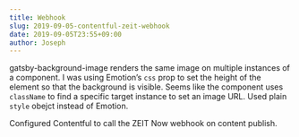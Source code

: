 ```yaml
---
title: Webhook
slug: 2019-09-05-contentful-zeit-webhook
date: 2019-09-05T23:55+09:00
author: Joseph
---
```


gatsby-background-image renders the same image on multiple instances of a component. I was using Emotion’s `css` prop to set the height of the element so that the background is visible. Seems like the component uses `className` to find a specific target instance to set an image URL. Used plain `style` obejct instead of Emotion.

Configured Contentful to call the ZEIT Now webhook on content publish.
